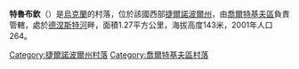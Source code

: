 {{coord|48|30|50|N|26|18|39|E|scale:30000|display=title}}

'''特魯布欽'''（{{lang-uk|Трубчин}}）是[[烏克蘭|烏克蘭]]的村落，位於該國西部[[捷爾諾波爾州|捷爾諾波爾州]]，由[[喬爾特基夫區|喬爾特基夫區]]負責管轄，處於[[德涅斯特河|德涅斯特河]]畔，面積1.27平方公里，海拔高度143米，2001年人口264。

{{DEFAULTSORT:Трубчин}}
[[Category:捷爾諾波爾州村落|Category:捷爾諾波爾州村落]]
[[Category:喬爾特基夫區村落|Category:喬爾特基夫區村落]]


{{Ternopil-geo-stub}}